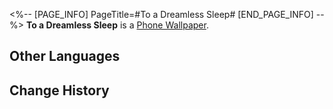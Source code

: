 <%-- [PAGE_INFO]
PageTitle=#To a Dreamless Sleep#
[END_PAGE_INFO] --%>
{{Item Infobox
|id          = 221008
|image       = Item To a Dreamless Sleep.png{{subst:void|<!--$UPLOAD:<<SpriteOutput/ItemFigures/221008.png>-<Item To a Dreamless Sleep.png>-<Item Icons>>-->}}
|type        = Phone Wallpaper
|invCategory = 
|rarity      = 4
|effect      = 
|description = After obtaining Phone wallpapers, they can be changed in the Phone function.
|source1     = [[Phone Wallpaper obtained after the Cosmic Home Décor Guide event]]
}}
{{Description|Cheers, friend! A toast to your new abode, united will, and white nights full of joy.}}
'''To a Dreamless Sleep''' is a [[Phone Wallpaper]].

==Other Languages==
{{Other Languages
|en   = To a Dreamless Sleep
|zhs  = 愿今夜无梦
|zht  = 願今夜無夢
|ja   = 今夜は眠らない
|ko   = 오늘 밤은 꿈꾸지 않길
|es   = Noche sin sueños
|fr   = Que cette nuit soit sans rêves
|ru   = За сон без сновидений
|th   = ขอให้ค่ำคืนนี้ไร้ฝัน
|vi   = Mong Đêm Nay Không Mộng Mị
|de   = Möge diese Nacht traumlos sein
|id   = Semoga Malam Ini Tidak Ada Mimpi
|pt   = Para Um Sono Sem Sonhos
}}

==Change History==
{{Change History|2.7}}